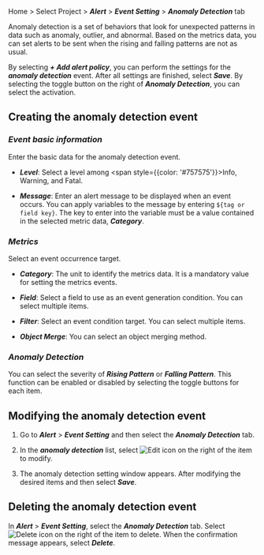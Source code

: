 Home > Select Project > **_Alert_** > **_Event Setting_** > **_Anomaly Detection_** tab

Anomaly detection is a set of behaviors that look for unexpected patterns in data such as anomaly, outlier, and abnormal. Based on the metrics data, you can set alerts to be sent when the rising and falling patterns are not as usual. 

<ImgLang img='set-event-abnormal.png' desc='Anomaly Detection' />

By selecting **_+ Add alert policy_**, you can perform the settings for the **_anomaly detection_** event. After all settings are finished, select **_Save_**. By selecting the toggle button on the right of **_Anomaly Detection_**, you can select the activation.

## Creating the anomaly detection event

<ImgLang img='set-event-anormal-create.png' desc='Anomaly Detection' />

### **_Event basic information_**

Enter the basic data for the anomaly detection event.

- **_Level_**: Select a level among <span style={{color: '#757575'}}>Info</span>, <span class='slow'>Warning</span>, and <span class='vslow'>Fatal</span>.

- **_Message_**: Enter an alert message to be displayed when an event occurs. You can apply variables to the message by entering `${tag or field key}`. The key to enter into the variable must be a value contained in the selected metric data, **_Category_**.

### **_Metrics_**

Select an event occurrence target.

- **_Category_**: The unit to identify the metrics data. It is a mandatory value for setting the metrics events.

- **_Field_**: Select a field to use as an event generation condition. You can select multiple items.

- **_Filter_**: Select an event condition target. You can select multiple items.

- **_Object Merge_**: You can select an object merging method.

### **_Anomaly Detection_**

You can select the severity of **_Rising Pattern_** or **_Falling Pattern_**. This function can be enabled or disabled by selecting the toggle buttons for each item.

## Modifying the anomaly detection event

1. Go to **_Alert_** > **_Event Setting_** and then select the **_Anomaly Detection_** tab.

2. In the **_anomaly detection_** list, select ![Edit icon](/img/ico-edit.svg) on the right of the item to modify.

3. The anomaly detection setting window appears. After modifying the desired items and then select **_Save_**.

## Deleting the anomaly detection event

 In **_Alert_** > **_Event Setting_**, select the **_Anomaly Detection_** tab. Select ![Delete icon](/img/ico-trash.svg) on the right of the item to delete. When the confirmation message appears, select **_Delete_**.
